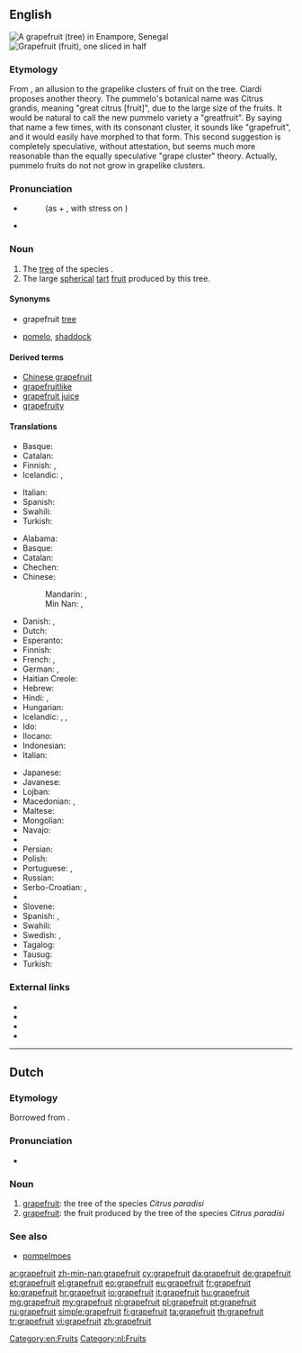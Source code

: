 {{also|Grapefruit}}
==English==

[[File:EnamporGrapefruit1.JPG|thumb|A grapefruit (tree) in Enampore, Senegal]]
[[File:Pomelos - Grapefruits.jpg|thumb|Grapefruit (fruit), one sliced in half]]

===Etymology===
From {{compound|grape|fruit}}, an allusion to the grapelike clusters of fruit on the tree. Ciardi proposes another theory. The pummelo's botanical name was Citrus grandis, meaning "great citrus [fruit]", due to the large size of the fruits. It would be natural to call the new pummelo variety a "greatfruit". By saying that name a few times, with its consonant cluster, it sounds like "grapefruit", and it would easily have morphed to that form. This second suggestion is completely speculative, without attestation, but seems much more reasonable than the equally speculative "grape cluster" theory. Actually, pummelo fruits do not not grow in grapelike clusters.

===Pronunciation===
* {{a|US}} {{IPA|/ˈɡɹeɪp.fɹuːt/}}
*: (as {{term||grape}} + {{term||fruit}}, with stress on {{term||grape}})
* {{audio|en-us-grapefruit.ogg|Audio (US)}}

===Noun===
{{en-noun|pl2=grapefruit}}

# The [[tree]] of the species {{taxlink|Citrus paradisi|species}}.
# The large [[spherical]] [[tart]] [[fruit]] produced by this tree.

====Synonyms====
* {{sense|tree}} grapefruit [[tree]]
* {{sense|fruit}} [[pomelo]], [[shaddock]]

====Derived terms====
* [[Chinese grapefruit]]
* [[grapefruitlike]]
* [[grapefruit juice]]
* [[grapefruity]]

====Translations====
{{trans-top|tree}}
* Basque: {{t-|eu|arabisagar arbola}}
* Catalan: {{t-|ca|aranger|m}}
* Finnish: {{t-|fi|greippipuu}}, {{t+|fi|greippi}}
* Icelandic: {{t-|is|greipaldin|n}}, {{t-|is|greipaldintré|n}}
{{trans-mid}}
* Italian: {{t+|it|pompelmo|m}}
* Spanish: {{t-|es|árbol de toronja}}
* Swahili: {{t-|sw|mbalungi}}
* Turkish: {{t+|tr|greyfurt}}
{{trans-bottom}}
{{trans-top|a large, round tart fruit}}
* Alabama: {{t|akz|yalàaha kaskaha}}
* Basque: {{t+|eu|arabisagar}}
* Catalan: {{t-|ca|aranja|f}}
* Chechen: {{t|ce|грейпфрукт|sc=Cyrl}}
* Chinese:
*: Mandarin: {{t-|cmn|柚子|tr=yòuzi|sc=Hani}}, {{t-|cmn|葡萄柚|tr=pútáoyòu|sc=Hani}}
*: Min Nan: {{t-|nan|柚仔樹|tr=iū-á-chhiu|sc=Hans}}, {{t-|nan|葡萄柚|tr=phû-tô-iū|sc=Hans}}
* Danish: {{t-|da|grapefrugt}}, {{t+|da|grape}}
* Dutch: {{t+|nl|grapefruit|m}}
* Esperanto: {{t+|eo|grapfrukto}}
* Finnish: {{t+|fi|greippi}}
* French: {{t+|fr|pamplemousse|m}}, {{t+|fr|pomélo|m}}
* German: {{t+|de|Grapefruit|f}}, {{t+|de|Pampelmuse|f}}
* Haitian Creole: {{tø|ht|chadèk}}
* Hebrew: {{t+|he|אשכולית|f|alt=אֶשְׁכּוֹלִית|tr=eshkolít}}
* Hindi: {{t|hi|मौसमी|tr=mausamī|sc=Deva}}, {{t|hi|छोटा चकोतरा|tr=chōṭā cakōtarā|sc=Deva}}
* Hungarian: {{t+|hu|grépfrút}}
* Icelandic: {{t-|is|greipaldin|n}}, {{t-|is|greip|f}}, {{t-|is|tröllaldin|n}}
* Ido: {{t+|io|pompelmuso}}
* Ilocano: {{t|ilo|lukban}}
* Indonesian: {{tø|id|[[jeruk]] [[bali]]}}
* Italian: {{t+|it|pompelmo|m}}
{{trans-mid}}
* Japanese: {{t|ja|グレープフルーツ|tr=gurēpu-furūtsu|sc=Jpan}}
* Javanese: {{t-|jv|jeruk bali}}
* Lojban: {{t|jbo|branimre}}
* Macedonian: {{t-|mk|грејпфрут|m|tr=gréjpfrut}}, {{t-|mk|цитрон|m|tr=citrón}}
* Maltese: {{t|mt|lumi-larinġ}}
* Mongolian: {{t-|mn|бэрсүүт жүрж|sc=Cyrl}}
* Navajo: {{tø|nv|chʼil łitsxooí ntsxaaígíí}}
* {{trreq|ps}}
* Persian: {{t-|fa|گریپ فروت|sc=fa-Arab}}
* Polish: {{t+|pl|grejpfrut|m}}
* Portuguese: {{t+|pt|toranja|f}}, {{t+|pt|toronja|f}}
* Russian: {{t+|ru|грейпфрут|m|tr=gr'ejpfrút}}
* Serbo-Croatian: {{t-|sh|grejpfrut|m|alt=grèjpfrut}}, {{t-|sh|limunika|f|alt=limùnika}}
* {{trreq|sd}}
* Slovene: {{t+|sl|grenivka|f}}
* Spanish: {{t-|es|toronja|f}}, {{t+|es|pomelo|m}}
* Swahili: {{t-|sw|balungi}}
* Swedish: {{t+|sv|grape|c}}, {{t+|sv|grapefrukt|c}}
* Tagalog: {{t|tl|suha'}}
* Tausug: {{t|tsg|suwa' gadja}}
* Turkish: {{t+|tr|greyfurt}}
{{trans-bottom}}

===External links===
* {{projectlink|pedia}}
* {{projectlink|species|Citrus paradisi}}
* {{projectlink|commons|Category:Citrus paradisi}}
* {{projectlink|commons|Category:Grapefruits}}

[[Category:en:Fruits]]

----

==Dutch==
{{wikipedia|lang=nl}}

===Etymology===
Borrowed from {{etyl|en|nl}}.

===Pronunciation===
* {{audio|Nl-grapefruit.ogg|Audio}}

===Noun===
{{nl-noun|m|grapefruits|grapefruitje}}

# [[#English|grapefruit]]: the tree of the species ''Citrus paradisi''
# [[#English|grapefruit]]: the fruit produced by the tree of the species ''Citrus paradisi''

===See also===
* [[pompelmoes]]

[[Category:nl:Fruits]]

[[ar:grapefruit]]
[[zh-min-nan:grapefruit]]
[[cy:grapefruit]]
[[da:grapefruit]]
[[de:grapefruit]]
[[et:grapefruit]]
[[el:grapefruit]]
[[eo:grapefruit]]
[[eu:grapefruit]]
[[fr:grapefruit]]
[[ko:grapefruit]]
[[hr:grapefruit]]
[[io:grapefruit]]
[[it:grapefruit]]
[[hu:grapefruit]]
[[mg:grapefruit]]
[[my:grapefruit]]
[[nl:grapefruit]]
[[pl:grapefruit]]
[[pt:grapefruit]]
[[ru:grapefruit]]
[[simple:grapefruit]]
[[fi:grapefruit]]
[[ta:grapefruit]]
[[th:grapefruit]]
[[tr:grapefruit]]
[[vi:grapefruit]]
[[zh:grapefruit]]